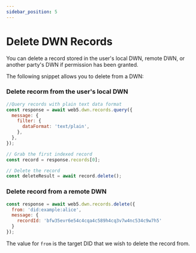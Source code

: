 ```yaml
---
sidebar_position: 5
---
```


# Delete DWN Records

You can delete a record stored in the user's local DWN, remote DWN, or another party's DWN if permission has been granted.

The following snippet allows you to delete from a DWN:

### Delete recorm from the user's local DWN
```js
//Query records with plain text data format
const response = await web5.dwn.records.query({
  message: {
    filter: {
      dataFormat: 'text/plain',
    },
  },
});

// Grab the first indexed record
const record = response.records[0];

// Delete the record
const deleteResult = await record.delete();
```


### Delete record from a remote DWN

```js
const response = await web5.dwn.records.delete({
  from: 'did:example:alice',
  message: {
    recordId: 'bfw35evr6e54c4cqa4c589h4cq3v7w4nc534c9w7h5'
  }
});
```

The value for `from` is the target DID that we wish to delete the record from.


